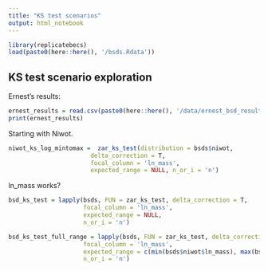 ```yaml
---
title: "KS test scenarios"
output: html_notebook
---
```

```r
library(replicatebecs)
load(paste0(here::here(), '/bsds.Rdata'))
```

## KS test scenario exploration

Ernest's results:

```r
ernest_results = read.csv(paste0(here::here(), '/data/ernest_bsd_results.csv'))
print(ernest_results)
```

Starting with Niwot.

```r

niwot_ks_log_mintomax =  zar_ks_test(distribution = bsds$niwot,
                       delta_correction = T,
                       focal_column = 'ln_mass',
                       expected_range = NULL, n_or_i = 'n')
```

ln_mass works?


```r

bsd_ks_test = lapply(bsds, FUN = zar_ks_test, delta_correction = T,
                     focal_column = 'ln_mass',
                     expected_range = NULL,
                     n_or_i = 'n')

bsd_ks_test_full_range = lapply(bsds, FUN = zar_ks_test, delta_correction = T,
                     focal_column = 'ln_mass',
                     expected_range = c(min(bsds$niwot$ln_mass), max(bsds$niwot$ln_mass)),
                     n_or_i = 'n')

```